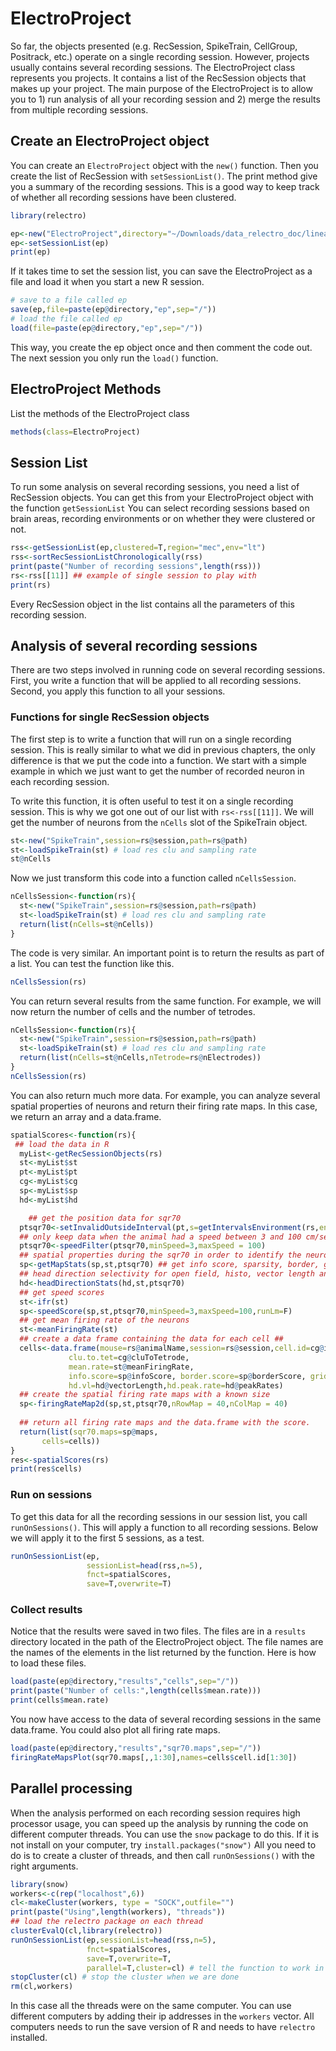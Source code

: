# ElectroProject

So far, the objects presented (e.g. RecSession, SpikeTrain, CellGroup, Positrack, etc.) operate on a single recording session.
However, projects usually contains several recording sessions.
The ElectroProject class represents you projects.
It contains a list of the RecSession objects that makes up your project.
The main purpose of the ElectroProject is to allow you to 1) run analysis of all your recording session and 2) merge the results from multiple recording sessions.

## Create an ElectroProject object

You can create an `ElectroProject` object with the `new()` function. 
Then you create the list of RecSession with `setSessionList()`. 
The print method give you a summary of the recording sessions.
This is a good way to keep track of whether all recording sessions have been clustered.

```r
library(relectro)

ep<-new("ElectroProject",directory="~/Downloads/data_relectro_doc/linear_track")
ep<-setSessionList(ep)
print(ep)
```

If it takes time to set the session list, you can save the ElectroProject as a file and load it when you start a new R session.

```R
# save to a file called ep
save(ep,file=paste(ep@directory,"ep",sep="/")) 
# load the file called ep
load(file=paste(ep@directory,"ep",sep="/"))
```

This way, you create the ep object once and then comment the code out. 
The next session you only run the `load()` function.

## ElectroProject Methods
List the methods of the ElectroProject class
```R
methods(class=ElectroProject)
```

## Session List

To run some analysis on several recording sessions, you need a list of RecSession objects.
You can get this from your ElectroProject object with the function `getSessionList`
You can select recording sessions based on brain areas, recording environments or on whether they were clustered or not.

```R
rss<-getSessionList(ep,clustered=T,region="mec",env="lt")
rss<-sortRecSessionListChronologically(rss)
print(paste("Number of recording sessions",length(rss)))
rs<-rss[[11]] ## example of single session to play with
print(rs)
```

Every RecSession object in the list contains all the parameters of this recording session.

## Analysis of several recording sessions

There are two steps involved in running code on several recording sessions.
First, you write a function that will be applied to all recording sessions.
Second, you apply this function to all your sessions.

### Functions for single RecSession objects

The first step is to write a function that will run on a single recording session. 
This is really similar to what we did in previous chapters, the only difference is that we put the code into a function.
We start with a simple example in which we just want to get the number of recorded neuron in each recording session.


To write this function, it is often useful to test it on a single recording session. 
This is why we got one out of our list with `rs<-rss[[11]]`.
We will get the number of neurons from the `nCells` slot of the SpikeTrain object.


```R
st<-new("SpikeTrain",session=rs@session,path=rs@path)
st<-loadSpikeTrain(st) # load res clu and sampling rate
st@nCells
```

Now we just transform this code into a function called `nCellsSession`.

```R
nCellsSession<-function(rs){
  st<-new("SpikeTrain",session=rs@session,path=rs@path)
  st<-loadSpikeTrain(st) # load res clu and sampling rate
  return(list(nCells=st@nCells))
}
```

The code is very similar. 
An important point is to return the results as part of a list.
You can test the function like this.

```R
nCellsSession(rs)
```

You can return several results from the same function. 
For example, we will now return the number of cells and the number of tetrodes.

```R
nCellsSession<-function(rs){
  st<-new("SpikeTrain",session=rs@session,path=rs@path)
  st<-loadSpikeTrain(st) # load res clu and sampling rate
  return(list(nCells=st@nCells,nTetrode=rs@nElectrodes))
}
nCellsSession(rs)
```

You can also return much more data. 
For example, you can analyze several spatial properties of neurons and return their firing rate maps.
In this case, we return an array and a data.frame.

```R
spatialScores<-function(rs){
 ## load the data in R
  myList<-getRecSessionObjects(rs)
  st<-myList$st
  pt<-myList$pt
  cg<-myList$cg
  sp<-myList$sp
  hd<-myList$hd

    ## get the position data for sqr70 
  ptsqr70<-setInvalidOutsideInterval(pt,s=getIntervalsEnvironment(rs,env="sqr70"))
  ## only keep data when the animal had a speed between 3 and 100 cm/sec
  ptsqr70<-speedFilter(ptsqr70,minSpeed=3,maxSpeed = 100)
  ## spatial properties during the sqr70 in order to identify the neurons
  sp<-getMapStats(sp,st,ptsqr70) ## get info score, sparsity, border, grid score, etc.
  ## head direction selectivity for open field, histo, vector length and shuffled ##
  hd<-headDirectionStats(hd,st,ptsqr70)
  ## get speed scores
  st<-ifr(st)
  sp<-speedScore(sp,st,ptsqr70,minSpeed=3,maxSpeed=100,runLm=F)
  ## get mean firing rate of the neurons
  st<-meanFiringRate(st)
  ## create a data frame containing the data for each cell ##
  cells<-data.frame(mouse=rs@animalName,session=rs@session,cell.id=cg@id,tetrode.id=cg@tetrodeId,region=cg@brainRegion,
             clu.to.tet=cg@cluToTetrode,
             mean.rate=st@meanFiringRate, 
             info.score=sp@infoScore, border.score=sp@borderScore, grid.score=sp@gridScore,speed.score=sp@speedScore,
             hd.vl=hd@vectorLength,hd.peak.rate=hd@peakRates)
  ## create the spatial firing rate maps with a known size
  sp<-firingRateMap2d(sp,st,ptsqr70,nRowMap = 40,nColMap = 40)
  
  ## return all firing rate maps and the data.frame with the score. 
  return(list(sqr70.maps=sp@maps,
       cells=cells))
}
res<-spatialScores(rs)
print(res$cells)
```

### Run on sessions

To get this data for all the recording sessions in our session list, you call `runOnSessions()`.
This will apply a function to all recording sessions.
Below we will apply it to the first 5 sessions, as a test.
```R
runOnSessionList(ep,
                 sessionList=head(rss,n=5),
                 fnct=spatialScores,
                 save=T,overwrite=T)
```

### Collect results

Notice that the results were saved in two files.
The files are in a `results` directory located in the path of the ElectroProject object.
The file names are the names of the elements in the list returned by the function.
Here is how to load these files.

```R
load(paste(ep@directory,"results","cells",sep="/"))
print(paste("Number of cells:",length(cells$mean.rate)))
print(cells$mean.rate)
```

You now have access to the data of several recording sessions in the same data.frame.
You could also plot all firing rate maps.

```R
load(paste(ep@directory,"results","sqr70.maps",sep="/"))
firingRateMapsPlot(sqr70.maps[,,1:30],names=cells$cell.id[1:30])
```

## Parallel processing

When the analysis performed on each recording session requires high processor usage, you can speed up the analysis by running the code on different computer threads.
You can use the `snow` package to do this.
If it is not install on your computer, try `install.packages("snow")`
All you need to do is to create a cluster of threads, and then call `runOnSessions()` with the right arguments.

```R
library(snow)
workers<-c(rep("localhost",6))
cl<-makeCluster(workers, type = "SOCK",outfile="")
print(paste("Using",length(workers), "threads"))
## load the relectro package on each thread
clusterEvalQ(cl,library(relectro))
runOnSessionList(ep,sessionList=head(rss,n=5),
                 fnct=spatialScores,
                 save=T,overwrite=T,
                 parallel=T,cluster=cl) # tell the function to work in parallel
stopCluster(cl) # stop the cluster when we are done
rm(cl,workers)
```

In this case all the threads were on the same computer.
You can use different computers by adding their ip addresses in the `workers` vector.
All computers needs to run the save version of R and needs to have `relectro` installed.



